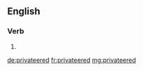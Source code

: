==English==

===Verb===
{{head|en|verb form}}

# {{en-past of|privateer}}

[[de:privateered]]
[[fr:privateered]]
[[mg:privateered]]